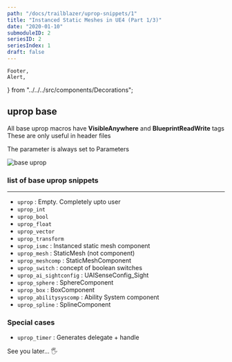 ```yaml
---
path: "/docs/trailblazer/uprop-snippets/1"
title: "Instanced Static Meshes in UE4 (Part 1/3)"
date: "2020-01-10"
submoduleID: 2
seriesID: 2
seriesIndex: 1
draft: false
---
```


	Footer,
	Alert,
} from "../../../src/components/Decorations";

## uprop base

All base uprop macros have **VisibleAnywhere** and **BlueprintReadWrite** tags
These are only useful in header files

The parameter is always set to Parameters

![base uprop](../../../../../images/DaedalusAPI/introduction-module/007.gif)


### list of base uprop snippets

---

- `uprop` : Empty. Completely upto user 
- `uprop_int`
- `uprop_bool`
- `uprop_float`
- `uprop_vector`
- `uprop_transform`
- `uprop_ismc` : Instanced static mesh component
- `uprop_mesh` : StaticMesh (not component)
- `uprop_meshcomp` : StaticMeshComponent
- `uprop_switch` : concept of boolean switches
- `uprop_ai_sightconfig` : UAISenseConfig_Sight
- `uprop_sphere` : SphereComponent
- `uprop_box` : BoxComponent
- `uprop_abilitysyscomp` : Ability System component
- `uprop_spline` : SplineComponent

### Special cases

- `uprop_timer` : Generates delegate + handle

See you later... 🖐